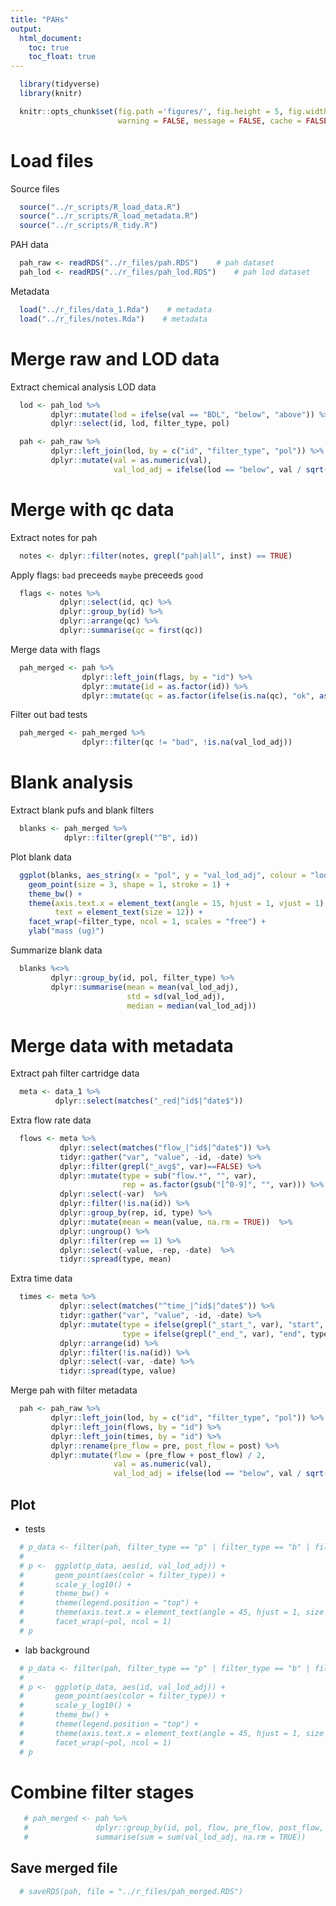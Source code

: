 ```yaml
---
title: "PAHs"
output:
  html_document:
    toc: true
    toc_float: true
---
```


```r
  library(tidyverse)
  library(knitr)
```

```r
  knitr::opts_chunk$set(fig.path ='figures/', fig.height = 5, fig.width = 13,
                        warning = FALSE, message = FALSE, cache = FALSE)
```

# Load files

Source files

```r
  source("../r_scripts/R_load_data.R")
  source("../r_scripts/R_load_metadata.R")
  source("../r_scripts/R_tidy.R")
```

PAH data

```r
  pah_raw <- readRDS("../r_files/pah.RDS")    # pah dataset
  pah_lod <- readRDS("../r_files/pah_lod.RDS")    # pah lod dataset
```

Metadata

```r
  load("../r_files/data_1.Rda")    # metadata
  load("../r_files/notes.Rda")    # metadata
```

# Merge raw and LOD data

Extract chemical analysis LOD data

```r
  lod <- pah_lod %>%
         dplyr::mutate(lod = ifelse(val == "BDL", "below", "above")) %>%
         dplyr::select(id, lod, filter_type, pol)
```

```r
  pah <- pah_raw %>% 
         dplyr::left_join(lod, by = c("id", "filter_type", "pol")) %>%
         dplyr::mutate(val = as.numeric(val),
                       val_lod_adj = ifelse(lod == "below", val / sqrt(2), val))
```

# Merge with qc data

Extract notes for pah

```r
  notes <- dplyr::filter(notes, grepl("pah|all", inst) == TRUE)
```

Apply flags: `bad` preceeds `maybe` preceeds `good`

```r
  flags <- notes %>%
           dplyr::select(id, qc) %>%
           dplyr::group_by(id) %>%
           dplyr::arrange(qc) %>%
           dplyr::summarise(qc = first(qc))
```

Merge data with flags

```r
  pah_merged <- pah %>%
                dplyr::left_join(flags, by = "id") %>%
                dplyr::mutate(id = as.factor(id)) %>%
                dplyr::mutate(qc = as.factor(ifelse(is.na(qc), "ok", as.character(qc))))
```

Filter out bad tests

```r
  pah_merged <- pah_merged %>% 
                dplyr::filter(qc != "bad", !is.na(val_lod_adj))
```

# Blank analysis 

Extract blank pufs and blank filters

```r
  blanks <- pah_merged %>%
            dplyr::filter(grepl("^B", id))
```

Plot blank data

```r
  ggplot(blanks, aes_string(x = "pol", y = "val_lod_adj", colour = "lod")) +
    geom_point(size = 3, shape = 1, stroke = 1) +
    theme_bw() +
    theme(axis.text.x = element_text(angle = 15, hjust = 1, vjust = 1),
          text = element_text(size = 12)) +
    facet_wrap(~filter_type, ncol = 1, scales = "free") +
    ylab("mass (ug)")
```

Summarize blank data

```r
  blanks %<>%
         dplyr::group_by(id, pol, filter_type) %>%
         dplyr::summarise(mean = mean(val_lod_adj),
                          std = sd(val_lod_adj),
                          median = median(val_lod_adj))
```

# Merge data with metadata

Extract pah filter cartridge data

```r
  meta <- data_1 %>%
          dplyr::select(matches("_red|^id$|^date$"))
```

Extra flow rate data

```r
  flows <- meta %>%
           dplyr::select(matches("flow_|^id$|^date$")) %>%
           tidyr::gather("var", "value", -id, -date) %>%
           dplyr::filter(grepl("_avg$", var)==FALSE) %>%
           dplyr::mutate(type = sub("flow.*", "", var),
                         rep = as.factor(gsub("[^0-9]", "", var))) %>%
           dplyr::select(-var)  %>%
           dplyr::filter(!is.na(id)) %>%
           dplyr::group_by(rep, id, type) %>%
           dplyr::mutate(mean = mean(value, na.rm = TRUE))  %>%
           dplyr::ungroup() %>%
           dplyr::filter(rep == 1) %>%
           dplyr::select(-value, -rep, -date)  %>%
           tidyr::spread(type, mean)
```

Extra time data

```r
  times <- meta %>% 
           dplyr::select(matches("^time_|^id$|^date$")) %>%
           tidyr::gather("var", "value", -id, -date) %>%
           dplyr::mutate(type = ifelse(grepl("_start_", var), "start", "NA"),
                         type = ifelse(grepl("_end_", var), "end", type)) %>%
           dplyr::arrange(id) %>%
           dplyr::filter(!is.na(id)) %>%  
           dplyr::select(-var, -date) %>%  
           tidyr::spread(type, value)
```

Merge pah with filter metadata

```r
  pah <- pah_raw %>% 
         dplyr::left_join(lod, by = c("id", "filter_type", "pol")) %>%
         dplyr::left_join(flows, by = "id") %>%
         dplyr::left_join(times, by = "id") %>%  
         dplyr::rename(pre_flow = pre, post_flow = post) %>%
         dplyr::mutate(flow = (pre_flow + post_flow) / 2,
                       val = as.numeric(val),
                       val_lod_adj = ifelse(lod == "below", val / sqrt(2), val))
```

## Plot

* tests

```r
  # p_data <- filter(pah, filter_type == "p" | filter_type == "b" | filter_type == "f", grepl("^[0-9]", pah$id))
  # 
  # p <-  ggplot(p_data, aes(id, val_lod_adj)) +
  #       geom_point(aes(color = filter_type)) +
  #       scale_y_log10() +
  #       theme_bw() +
  #       theme(legend.position = "top") +
  #       theme(axis.text.x = element_text(angle = 45, hjust = 1, size = 7)) +
  #       facet_wrap(~pol, ncol = 1)
  # p
```

* lab background

```r
  # p_data <- filter(pah, filter_type == "p" | filter_type == "b" | filter_type == "f", grepl("^G", pah$id))
  # 
  # p <-  ggplot(p_data, aes(id, val_lod_adj)) +
  #       geom_point(aes(color = filter_type)) +
  #       scale_y_log10() +
  #       theme_bw() +
  #       theme(legend.position = "top") +
  #       theme(axis.text.x = element_text(angle = 45, hjust = 1, size = 7)) +
  #       facet_wrap(~pol, ncol = 1)
  # p
```
 
# Combine filter stages

```r
   # pah_merged <- pah %>%
   #               dplyr::group_by(id, pol, flow, pre_flow, post_flow, start, end) %>%
   #               summarise(sum = sum(val_lod_adj, na.rm = TRUE))
```

## Save merged file

```r
  # saveRDS(pah, file = "../r_files/pah_merged.RDS")
```
